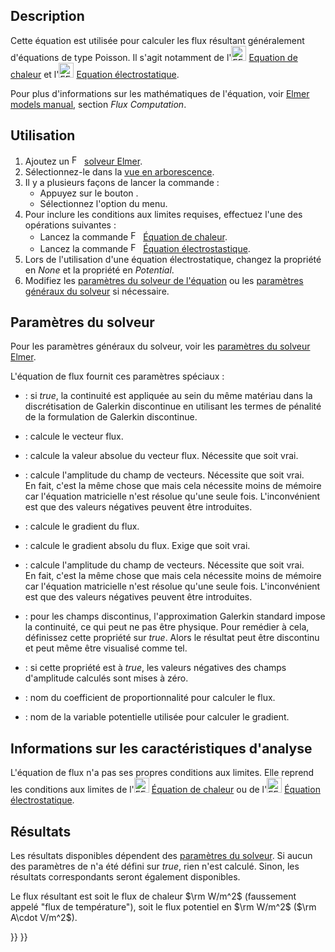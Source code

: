 <languages/>

{{Docnav/fr
|[[FEM_EquationFlow/fr|Équation d'écoulement]]
|[[FEM_EquationHeat/fr|Équation de chaleur]]
|[[FEM_Workbench/fr|Atelier FEM]]
|IconL=FEM_EquationFlow.svg
|IconR=FEM_EquationHeat.svg
|IconC=Workbench_FEM.svg
}}

{{GuiCommand/fr
|Name=FEM EquationFlux
|Name/fr=FEM Équation de flux
|MenuLocation=Résolution → Équation de flux
|Workbenches=[[FEM_Workbench/fr|FEM]]
|Version=0.17
|SeeAlso=
}}

==Description==

Cette équation est utilisée pour calculer les flux résultant généralement d'équations de type Poisson. Il s'agit notamment de l'[[Image:FEM_EquationHeat.svg|24px]] [[FEM_EquationHeat/fr|Equation de chaleur]] et l'[[Image:FEM_EquationElectrostatic.svg|24px]] [[FEM_EquationElectrostatic/fr|Equation électrostatique]].

Pour plus d'informations sur les mathématiques de l'équation, voir [https://www.elmerfem.org/blog/documentation/ Elmer models manual], section ''Flux Computation''.

<span id="Usage"></span>
==Utilisation==

# Ajoutez un [[Image:FEM_SolverElmer.svg|16px]] [[FEM_SolverElmer/fr#Équations|solveur Elmer]].
# Sélectionnez-le dans la [[Tree_view/fr|vue en arborescence]].
# Il y a plusieurs façons de lancer la commande :
#* Appuyez sur le bouton {{Button|[[Image:FEM_EquationFlux.svg|16px]] [[FEM_EquationFlux/fr|Équation de flux]]}}.
#* Sélectionnez l'option {{MenuCommand|Résolution → [[Image:FEM_EquationFlux.svg|16px]] Équation de flux}} du menu.
# Pour inclure les conditions aux limites requises, effectuez l'une des opérations suivantes :
#* Lancez la commande [[Image:FEM_EquationHeat.svg|16px]] [[FEM_EquationHeat/fr|Équation de chaleur]].
#* Lancez la commande [[Image:FEM_EquationElectrostatic.svg|16px]] [[FEM_EquationElectrostatic/fr|Équation électrostastique]].
# Lors de l'utilisation d'une équation électrostatique, changez la propriété {{PropertyData|Flux Coefficient}} en ''None'' et la propriété {{PropertyData|Flux Variable}} en ''Potential''.
# Modifiez les [[#Param.C3.A8tres_du_solveur|paramètres du solveur de l'équation]] ou les [[FEM_SolverElmer_SolverSettings/fr|paramètres généraux du solveur]] si nécessaire.

<span id="Solver_Settings"></span>
==Paramètres du solveur==

Pour les paramètres généraux du solveur, voir les [[FEM_SolverElmer_SolverSettings/fr|paramètres du solveur Elmer]].

L'équation de flux fournit ces paramètres spéciaux :
* {{PropertyData|Average Within Materials}} : si ''true'', la continuité est appliquée au sein du même matériau dans la discrétisation de Galerkin discontinue en utilisant les termes de pénalité de la formulation de Galerkin discontinue.
* {{PropertyData|Calculate Flux}} : calcule le vecteur flux.
* {{PropertyData|Calculate Flux Abs}} : calcule la valeur absolue du vecteur flux. Nécessite que {{PropertyData|Calculate Flux}} soit vrai.
* {{PropertyData|Calculate Flux Magnitude}} :  calcule l'amplitude du champ de vecteurs. Nécessite que {{PropertyData|Calculate Flux}} soit vrai.</br>En fait, c'est la même chose que {{PropertyData|Calculate Flux Abs}} mais cela nécessite moins de mémoire car l'équation matricielle n'est résolue qu'une seule fois. L'inconvénient est que des valeurs négatives peuvent être introduites.
* {{PropertyData|Calculate Grad}} : calcule le gradient du flux.
* {{PropertyData|Calculate Grad Abs}} : calcule le gradient absolu du flux. Exige que {{PropertyData|Calculate Grad}} soit vrai.
* {{PropertyData|Calculate Grad Magnitude}} : calcule l'amplitude du champ de vecteurs. Nécessite que {{PropertyData|Calculate Grad}} soit vrai.</br>En fait, c'est la même chose que {{PropertyData|Calculate Grad Abs}} mais cela nécessite moins de mémoire car l'équation matricielle n'est résolue qu'une seule fois. L'inconvénient est que des valeurs négatives peuvent être introduites.
* {{PropertyData|Discontinuous Galerkin}} : pour les champs discontinus, l'approximation Galerkin standard impose la continuité, ce qui peut ne pas être physique. Pour remédier à cela, définissez cette propriété sur ''true''. Alors le résultat peut être discontinu et peut même être visualisé comme tel.
* {{PropertyData|Enforce Positive Magnitude}} : si cette propriété est à ''true'', les valeurs négatives des champs d'amplitude calculés sont mises à zéro.
* {{PropertyData|Flux Coefficient}} : nom du coefficient de proportionnalité pour calculer le flux.
* {{PropertyData|Flux Variable}} : nom de la variable potentielle utilisée pour calculer le gradient.

<span id="Analysis_Feature_Information"></span>
==Informations sur les caractéristiques d'analyse==

L'équation de flux n'a pas ses propres conditions aux limites. Elle reprend les conditions aux limites de l'[[Image:FEM_EquationHeat.svg|24px]] [[FEM_EquationHeat/fr|Équation de chaleur]] ou de l'[[Image:FEM_EquationElectrostatic.svg|24px]] [[FEM_EquationElectrostatic/fr|Équation électrostatique]].

<span id="Results"></span>
==Résultats==

Les résultats disponibles dépendent des [[#Param.C3.A8tres_du_solveur|paramètres du solveur]]. Si aucun des paramètres de {{PropertyData|Calculate *}} n'a été défini sur ''true'', rien n'est calculé. Sinon, les résultats correspondants seront également disponibles. 

Le flux résultant est soit le flux de chaleur <math>\rm W/m^2</math> (faussement appelé "flux de température"), soit le flux potentiel en <math>\rm W/m^2</math> (<math>\rm A\cdot V/m^2</math>).


{{Docnav/fr
|[[FEM_EquationFlow/fr|Équation d'écoulement]]
|[[FEM_EquationHeat/fr|Équation de chaleur]]
|[[FEM_Workbench/fr|Atelier FEM]]
|IconL=FEM_EquationFlow.svg
|IconR=FEM_EquationHeat.svg
|IconC=Workbench_FEM.svg
}}

{{FEM_Tools_navi{{#translation:}}}}
{{Userdocnavi{{#translation:}}}}
